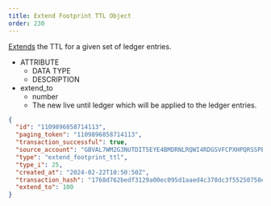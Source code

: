 ```yaml
---
title: Extend Footprint TTL Object
order: 230
---
```



[Extends](../../../../../../../learn/fundamentals/transactions/list-of-operations.mdx#extend-footprint-ttl) the TTL for a given set of ledger entries.

<AttributeTable>

- ATTRIBUTE
  - DATA TYPE
  - DESCRIPTION
- extend_to
  - number
  - The new live until ledger which will be applied to the ledger entries.

</AttributeTable>

<ExampleResponse>

```json
{
  "id": "1109896858714113",
  "paging_token": "1109896858714113",
  "transaction_successful": true,
  "source_account": "GBVAL7WM2G3NUTDIT5EYE4BMDRNLRQWI4RDGSVFCPXHPQRSSPEUQ2PNK",
  "type": "extend_footprint_ttl",
  "type_i": 25,
  "created_at": "2024-02-22T10:50:50Z",
  "transaction_hash": "1768d762bedf3129a00ec095d1aaed4c378dc3f55250758ed5008992b303303b",
  "extend_to": 100
}
```

</ExampleResponse>
